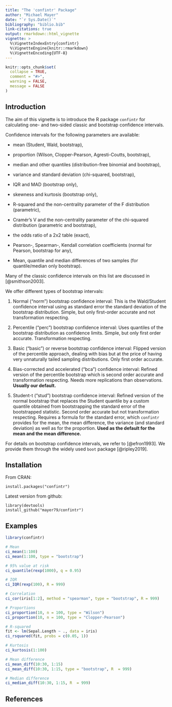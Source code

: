 ```yaml
---
title: "The 'confintr' Package"
author: "Michael Mayer"
date: "`r Sys.Date()`"
bibliography: "biblio.bib"
link-citations: true
output: rmarkdown::html_vignette
vignette: >
  %\VignetteIndexEntry{confintr}
  %\VignetteEngine{knitr::rmarkdown}
  %\VignetteEncoding{UTF-8}
---
```


```r
knitr::opts_chunk$set(
  collapse = TRUE,
  comment = "#>",
  warning = FALSE,
  message = FALSE
)
```

## Introduction

The aim of this vignette is to introduce the R package `confintr` for calculating one- and two-sided classic and bootstrap confidence intervals.

Confidence intervals for the following parameters are available:

- mean (Student, Wald, bootstrap),

- proportion (Wilson, Clopper-Pearson, Agresti-Coutts, bootstrap),

- median and other quantiles (distribution-free binomial and bootstrap),

- variance and standard deviation (chi-squared, bootstrap),

- IQR and MAD (bootstrap only),

- skewness and kurtosis (bootstrap only),

- R-squared and the non-centrality parameter of the F distribution (parametric),

- Cramér's V and the non-centrality parameter of the chi-squared distribution (parametric and bootstrap),

- the odds ratio of a 2x2 table (exact),

- Pearson-, Spearman-, Kendall correlation coefficients (normal for Pearson, bootstrap for any),

- Mean, quantile and median differences of two samples (for quantile/median only bootstrap).

Many of the classic confidence intervals on this list are discussed in [@smithson2003]. 

We offer different types of bootstrap intervals:

1. Normal ("norm") bootstrap confidence interval: This is the Wald/Student confidence interval using as standard error the standard deviation of the bootstrap distribution. Simple, but only first-order accurate and not transformation respecting.

2. Percentile ("perc") bootstrap confidence interval: Uses quantiles of the bootstrap distribution as confidence limits. Simple, but only first order accurate. Transformation respecting.

3. Basic ("basic") or reverse bootstrap confidence interval: Flipped version of the percentile approach, dealing with bias but at the price of having very unnaturally tailed sampling distributions. Only first order accurate.

4. Bias-corrected and accelerated ("bca") confidence interval: Refined version of the percentile bootstrap which is second order accurate and transformation respecting. Needs more replications than observations. **Usually our default.**

5. Student-t ("stud") bootstrap confidence interval: Refined version of the normal bootstrap that replaces the Student quantile by a custom quantile obtained from bootstrapping the standard error of the bootstrapped statistic. Second order accurate but not transformation respecting. Requires a formula for the standard error, which `confintr` provides for the mean, the mean difference, the variance (and standard deviation) as well as for the proportion. **Used as the default for the mean and the mean difference.**

For details on bootstrap confidence intervals, we refer to [@efron1993]. We provide them through the widely used `boot` package [@ripley2019]. 

## Installation

From CRAN:
```
install.packages("confintr")
```

Latest version from github:
```
library(devtools)
install_github("mayer79/confintr")
```

## Examples

```r
library(confintr)

# Mean
ci_mean(1:100)
ci_mean(1:100, type = "bootstrap")

# 95% value at risk
ci_quantile(rexp(1000), q = 0.95)

# IQR
ci_IQR(rexp(100), R = 999)

# Correlation
ci_cor(iris[1:2], method = "spearman", type = "bootstrap", R = 999)

# Proportions
ci_proportion(10, n = 100, type = "Wilson")
ci_proportion(10, n = 100, type = "Clopper-Pearson")

# R-squared
fit <- lm(Sepal.Length ~ ., data = iris)
ci_rsquared(fit, probs = c(0.05, 1))

# Kurtosis
ci_kurtosis(1:100)

# Mean difference
ci_mean_diff(10:30, 1:15)
ci_mean_diff(10:30, 1:15, type = "bootstrap", R  = 999)

# Median difference
ci_median_diff(10:30, 1:15, R  = 999)
```

## References

